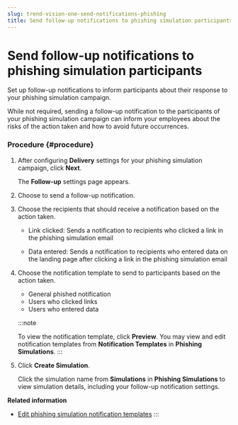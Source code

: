 ```yaml
---
slug: trend-vision-one-send-notifications-phishing
title: Send follow-up notifications to phishing simulation participants
---
```

# Send follow-up notifications to phishing simulation participants

Set up follow-up notifications to inform participants about their response to your phishing simulation campaign.

While not required, sending a follow-up notification to the participants of your phishing simulation campaign can inform your employees about the risks of the action taken and how to avoid future occurrences.

### Procedure {#procedure}

1.  After configuring **Delivery** settings for your phishing simulation campaign, click **Next**.

    The **Follow-up** settings page appears.

2.  Choose to send a follow-up notification.

3.  Choose the recipients that should receive a notification based on the action taken.

    - Link clicked: Sends a notification to recipients who clicked a link in the phishing simulation email

    - Data entered: Sends a notification to recipients who entered data on the landing page after clicking a link in the phishing simulation email

4.  Choose the notification template to send to participants based on the action taken.

    - General phished notification
    - Users who clicked links
    - Users who entered data

    :::note

    To view the notification template, click **Preview**. You may view and edit notification templates from **Notification Templates** in **Phishing Simulations**.
    :::

5.  Click **Create Simulation**.

    Click the simulation name from **Simulations** in **Phishing Simulations** to view simulation details, including your follow-up notification settings.

**Related information**

- [Edit phishing simulation notification templates](edit-phishing-notifications.md "Add images, including logos and informative content, to your phishing simulation notification templates.")
:::
